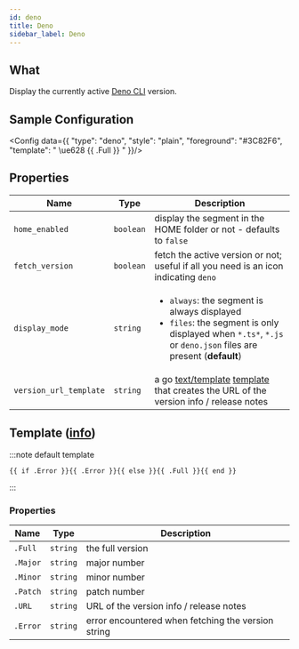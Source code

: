 ```yaml
---
id: deno
title: Deno
sidebar_label: Deno
---
```


## What

Display the currently active [Deno CLI][deno-docs] version.

## Sample Configuration


<Config data={{
  "type": "deno",
  "style": "plain",
  "foreground": "#3C82F6",
  "template": " \ue628 {{ .Full }} "
}}/>

## Properties

| Name                   | Type      | Description                                                                                                                                                                    |
| ---------------------- | --------- | ------------------------------------------------------------------------------------------------------------------------------------------------------------------------------ |
| `home_enabled`         | `boolean` | display the segment in the HOME folder or not - defaults to `false`                                                                                                            |
| `fetch_version`        | `boolean` | fetch the active version or not; useful if all you need is an icon indicating `deno`                                                                                           |
| `display_mode`         | `string`  | <ul><li>`always`: the segment is always displayed</li><li>`files`: the segment is only displayed when `*.ts*`, `*.js` or `deno.json` files are present (**default**)</li></ul> |
| `version_url_template` | `string`  | a go [text/template][go-text-template] [template][templates] that creates the URL of the version info / release notes                                                          |

## Template ([info][templates])

:::note default template

```template
{{ if .Error }}{{ .Error }}{{ else }}{{ .Full }}{{ end }}
```

:::

### Properties

| Name     | Type     | Description                                        |
| -------- | -------- | -------------------------------------------------- |
| `.Full`  | `string` | the full version                                   |
| `.Major` | `string` | major number                                       |
| `.Minor` | `string` | minor number                                       |
| `.Patch` | `string` | patch number                                       |
| `.URL`   | `string` | URL of the version info / release notes            |
| `.Error` | `string` | error encountered when fetching the version string |

[go-text-template]: https://golang.org/pkg/text/template/
[templates]: /docs/configuration/templates
[deno-docs]: https://deno.land/
